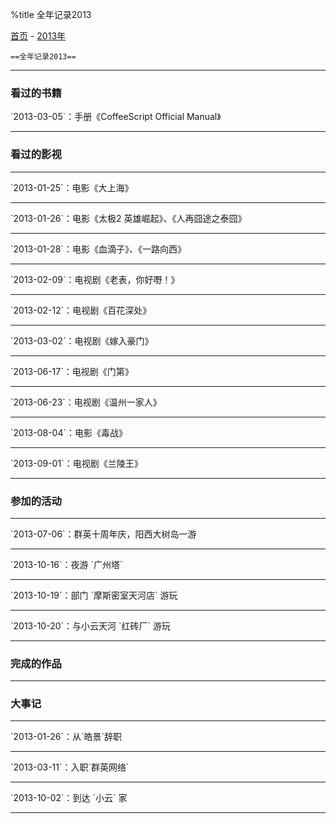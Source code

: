%title 全年记录2013

[[../../index|首页]] - [[index|2013年]]
 ==全年记录2013==
----
===看过的书籍===

`2013-03-05`：手册《CoffeeScript Official Manual》
----
===看过的影视===
----
`2013-01-25`：电影《大上海》
----
`2013-01-26`：电影《太极2 英雄崛起》、《人再囧途之泰囧》
----
`2013-01-28`：电影《血滴子》、《一路向西》
----
`2013-02-09`：电视剧《老表，你好嘢！》
----
`2013-02-12`：电视剧《百花深处》
----
`2013-03-02`：电视剧《嫁入豪门》
----
`2013-06-17`：电视剧《门第》
----
`2013-06-23`：电视剧《温州一家人》
----
`2013-08-04`：电影《毒战》
----
`2013-09-01`：电视剧《兰陵王》
----
===参加的活动===
----
`2013-07-06`：群英十周年庆，阳西大树岛一游
----
`2013-10-16`：夜游 `广州塔`
----
`2013-10-19`：部门 `摩斯密室天河店` 游玩
----
`2013-10-20`：与小云天河 `红砖厂` 游玩
----
===完成的作品===
----
===大事记===
----
`2013-01-26`：从`皓景`辞职
----
`2013-03-11`：入职`群英网络`
----
`2013-10-02`：到达 `小云` 家
----
